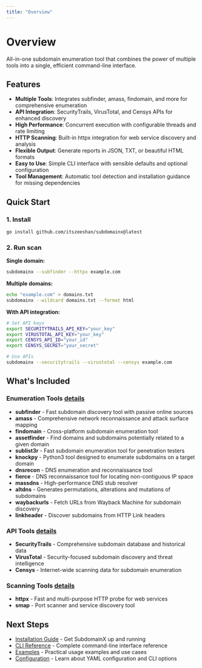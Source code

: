 ```yaml
---
title: "Overview"
---
```


# Overview

All-in-one subdomain enumeration tool that combines the power of multiple tools into a single, efficient command-line interface.

## Features

- **Multiple Tools**: Integrates subfinder, amass, findomain, and more for comprehensive enumeration
- **API Integration**: SecurityTrails, VirusTotal, and Censys APIs for enhanced discovery
- **High Performance**: Concurrent execution with configurable threads and rate limiting
- **HTTP Scanning**: Built-in httpx integration for web service discovery and analysis
- **Flexible Output**: Generate reports in JSON, TXT, or beautiful HTML formats
- **Easy to Use**: Simple CLI interface with sensible defaults and optional configuration
- **Tool Management**: Automatic tool detection and installation guidance for missing dependencies

## Quick Start

### 1. Install

```bash
go install github.com/itszeeshan/subdomainx@latest
```

### 2. Run scan

**Single domain:**

```bash
subdomainx --subfinder --httpx example.com
```

**Multiple domains:**

```bash
echo "example.com" > domains.txt
subdomainx --wildcard domains.txt --format html
```

**With API integration:**

```bash
# Set API keys
export SECURITYTRAILS_API_KEY="your_key"
export VIRUSTOTAL_API_KEY="your_key"
export CENSYS_API_ID="your_id"
export CENSYS_SECRET="your_secret"

# Use APIs
subdomainx --securitytrails --virustotal --censys example.com
```

## What's Included

### Enumeration Tools <a href="/supported-tools#enumeration-tools" className="details-link">details</a>

- **subfinder** - Fast subdomain discovery tool with passive online sources
- **amass** - Comprehensive network reconnaissance and attack surface mapping
- **findomain** - Cross-platform subdomain enumeration tool
- **assetfinder** - Find domains and subdomains potentially related to a given domain
- **sublist3r** - Fast subdomain enumeration tool for penetration testers
- **knockpy** - Python3 tool designed to enumerate subdomains on a target domain
- **dnsrecon** - DNS enumeration and reconnaissance tool
- **fierce** - DNS reconnaissance tool for locating non-contiguous IP space
- **massdns** - High-performance DNS stub resolver
- **altdns** - Generates permutations, alterations and mutations of subdomains
- **waybackurls** - Fetch URLs from Wayback Machine for subdomain discovery
- **linkheader** - Discover subdomains from HTTP Link headers

### API Tools <a href="/supported-tools#api-tools" className="details-link">details</a>

- **SecurityTrails** - Comprehensive subdomain database and historical data
- **VirusTotal** - Security-focused subdomain discovery and threat intelligence
- **Censys** - Internet-wide scanning data for subdomain enumeration

### Scanning Tools <a href="/supported-tools#scanning-tools" className="details-link">details</a>

- **httpx** - Fast and multi-purpose HTTP probe for web services
- **smap** - Port scanner and service discovery tool

## Next Steps

- [Installation Guide](/installation) - Get SubdomainX up and running
- [CLI Reference](/cli-reference) - Complete command-line interface reference
- [Examples](/examples) - Practical usage examples and use cases
- [Configuration](/configuration) - Learn about YAML configuration and CLI options
